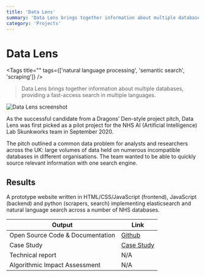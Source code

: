 ```yaml
---
title: 'Data Lens'
summary: 'Data Lens brings together information about multiple databases, providing a fast-access search in multiple languages.'
category: 'Projects'
---
```


# Data Lens

<Tags title="" tags={['natural language processing', 'semantic search', 'scraping']} />

> Data Lens brings together information about multiple databases, providing a fast-access search in multiple languages.

![Data Lens screenshot](images/data-lens.png)

As the successful candidate from a Dragons’ Den-style project pitch, Data Lens was first picked as a pilot project for the NHS AI (Artificial Intelligence) Lab Skunkworks team in September 2020.

The pitch outlined a common data problem for analysts and researchers across the UK: large volumes of data held on numerous incompatible databases in different organisations. The team wanted to be able to quickly source relevant information with one search engine.

## Results

A prototype website written in HTML/CSS/JavaScript (frontend), JavaScript (backend) and python (scrapers, search) implementing elasticsearch and natural language search across a number of NHS databases.

Output|Link
---|---
Open Source Code & Documentation|[Github](https://github.com/nhsx/skunkworks-data-lens)
Case Study|[Case Study](https://www.nhsx.nhs.uk/ai-lab/explore-all-resources/develop-ai/data-lens-a-fast-access-data-search-in-multiple-languages/)
Technical report|N/A
Algorithmic Impact Assessment|N/A